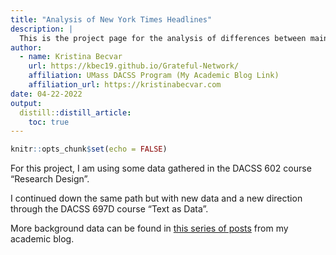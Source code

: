 ```yaml
---
title: "Analysis of New York Times Headlines"
description: |
  This is the project page for the analysis of differences between main and print headlines for New York Times articles published surrounding the U.S. withdrawal of the military in Afghanistan.
author:
  - name: Kristina Becvar
    url: https://kbec19.github.io/Grateful-Network/
    affiliation: UMass DACSS Program (My Academic Blog Link)
    affiliation_url: https://kristinabecvar.com
date: 04-22-2022
output:
  distill::distill_article:
    toc: true
---
```


```r
knitr::opts_chunk$set(echo = FALSE)

```


For this project, I am using some data gathered in the DACSS 602 course "Research Design". 

I continued down the same path but with new data and a new direction through the DACSS 697D course "Text as Data".

More background data can be found in [this series of posts](https://www.kristinabecvar.com/blog.html#category:text as data){target="_blank"} from my academic blog.

